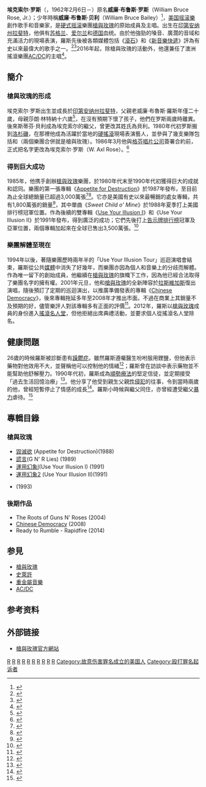 {{Infobox musical artist 
| Name                =  埃克索尔·罗斯<br />Axl Rose
| Img                 =  AxlRose1.jpg
| Img_capt            =  2006年罗斯於英國摇滚節日演唱
| Img_size            =  162
| Background          =  solo_singer <!-- includes lead vocalists -->
| Landscape           =  
| Birth_name          =  威廉·布魯斯·羅斯<br />William Bruce Rose, Jr.<!-- Rose was NOT born with the name Bailey, since Bailey is not his biological father-->
| alias               =  威廉·布鲁斯·贝利<br />William Bruce Bailey
| birth_date          =  {{Birth date and age|1962|2|6}} 
| birth_place         =  [[美国|美国]][[印第安纳州|印第安纳州]][[拉斐特_(印第安纳州)|拉斐特]]
| Instrument          =  [[歌唱|歌唱]]、[[鋼琴|鋼琴]]
| Genre               =  [[硬式摇滚|硬式摇滚]]、[[重金属音乐|重金属音乐]]
| Occupation          =  [[创作歌手|创作歌手]]、[[音乐家|音乐家]]、[[音樂製作人|製作人]]
| origin              =  [[美國|美國]][[加州|加州]][[洛杉磯|洛杉磯]]
| Years_active        =  1983年–現在
| Label               =  [[格芬唱片公司|格芬]]、[[寶麗金|寶麗金]]、[[寶麗多|寶麗多]]
| Associated_acts     =  [[AC/DC|AC/DC]]、[[槍與玫瑰|槍與玫瑰]]、Hollywood Rose、L.A. Guns、Rapidfire、
| URL                 =  [http://www.gunsnroses.com/ 官方網站]
}}

'''埃克索尔·罗斯'''（'''{{lang-en|Axl Rose}}'''，1962年2月6日－）原名'''威廉·布鲁斯·罗斯'''（William Bruce Rose, Jr.）；少年時稱'''威廉·布鲁斯·贝利'''（William Bruce Bailey）<ref>{{cite journal|title=Monitor|journal=Entertainment Weekly|date=Feb 8, 2013|issue=1245|page=22}}</ref>，[[美国|美国]][[摇滚樂|摇滚樂]]創作歌手和音樂家，是[[硬式摇滚|硬式摇滚]]樂團[[槍與玫瑰|槍與玫瑰]]的原始成員及主唱。出生在[[印第安纳州|印第安纳州]][[拉斐特_(印第安纳州)|拉斐特]]，他俱有[[苏格兰|苏格兰]]、[[爱尔兰|爱尔兰]]和[[德国|德国]]血统。由於他強勁的嗓音、廣濶的音域和充滿活力的現場表演，羅斯先後被各類媒體包括《[[滾石|滾石]]》和《[[新音樂快遞|新音樂快遞]]》評為有史以來最偉大的歌手之一。<ref>{{cite journal | last = Lethem | first = Jonathan | title = 100 Greatest Singers of All Time | journal = [[Rolling_Stone|Rolling Stone]] | date = 2008-11-27 | accessdate = 2011-06-03 | url = http://www.rollingstone.com/music/lists/100-greatest-singers-of-all-time-19691231/axl-rose-19691231 | archive-date = 2012-07-09 | archive-url = https://web.archive.org/web/20120709154144/http://www.rollingstone.com/music/lists/100-greatest-singers-of-all-time-19691231/axl-rose-19691231 | dead-url = no }}</ref><ref>{{cite journal | title = Michael Jackson tops NME's Greatest Singers poll | journal = [[NME|NME]] | date = 2011-06-21 | accessdate = 2011-07-10 | url = http://www.nme.com/news/michael-jackson/57469 | archiveurl = https://web.archive.org/web/20110627082454/http://www.nme.com/news/michael-jackson/57469 | archivedate = 2011-06-27 | deadurl = no }}</ref>2016年起，除槍與玫瑰的活動外，他還兼任了澳洲搖滾樂團[[AC/DC|AC/DC]]的主唱<ref>{{cite web|url=http://www.rollingstone.com/music/news/ac-dc-confirm-axl-rose-is-new-lead-singer-joining-band-on-tour-20160416|title=AC/DC Confirm Axl Rose Is New Lead Singer|publisher=[[滾石_(雜誌)|滾石 (雜誌)]]|date=2016-04-16|accessdate=2017-05-31|archive-date=2016-04-18|archive-url=https://archive.today/20160418020504/http://www.rollingstone.com/music/news/ac-dc-confirm-axl-rose-is-new-lead-singer-joining-band-on-tour-20160416|dead-url=no}}</ref>。

==簡介==
===槍與玫瑰的形成===
埃克索尔·罗斯出生並成長於[[印第安纳州|印第安纳州]][[拉斐特_(印第安纳州)|拉斐特]]，父親老威廉·布魯斯·羅斯年僅二十歲，母親莎朗·林特納十六歲<ref name="watchyoubleed">{{cite book |last=Davis |first=Stephen |title=Watch You Bleed: The Saga of Guns N' Roses |year=2008 |publisher=Gotham Publishing |isbn=978-1-59240-377-6}}</ref>，在沒有預期下懷了孩子，他們在罗斯兩歲時離異。後來斯蒂芬·貝利成為埃克索尔的繼父，曾更改其姓氏為貝利。1980年代初罗斯搬到[[洛杉磯|洛杉磯]]，在那裡他成為活躍於當地的[[硬搖滾|硬搖滾]]現場表演藝人，並參與了幾支樂隊包括{{link-en|好萊塢玫瑰|Hollywood Rose}}和{{link-en|洛杉磯手槍|L.A. Guns}}（兩個樂團合併就是槍與玫瑰）。1986年3月他與[[格芬唱片公司|格芬唱片公司]]簽署合約前，正式把名字更改為埃克索尔·罗斯（W. Axl Rose）。<ref name="Sugerman91">{{cite book | last = Sugerman | first = Danny | title = Appetite for Destruction: The Days of Guns N' Roses | url = https://archive.org/details/appetitefordestr0000suge | publisher = St. Martin's Press | year = 1991 | isbn = 0-312-07634-7}}</ref>

===得到巨大成功===
1985年，他携手創辦[[槍與玫瑰|槍與玫瑰]]樂團，於1980年代末至1990年代初獲得巨大的成就和認同。樂團的第一張專輯《[[Appetite_for_Destruction|Appetite for Destruction]]》於1987年發布，至目前為止全球總銷量已超過3,000萬張<ref name=Smith>{{cite news| url=http://www.newsobserver.com/2012/11/19/2494907_american-masters-highlights-david.html| title='American Masters' highlights David Geffen's influence but only hints at a dark side| first=Sara| last=Smith| newspaper=The Kansas City Star| date=2012-11-18| accessdate=2014-03-11| archive-date=2014-03-09| archive-url=https://web.archive.org/web/20140309044138/http://www.newsobserver.com/2012/11/19/2494907_american-masters-highlights-david.html| dead-url=no}}</ref><ref name=Havelock>{{cite journal| url=http://news.qthemusic.com/2012/08/column_-_still_hungry_25_years.html| title=Column - Still hungry? 25 years of Guns N' Roses' Appetite for Destruction| first=Laurie| last=Havelock| publisher=[[Q_magazine|Q magazine]]| date=2012-08-09| accessdate=2014-03-11| archiveurl=https://web.archive.org/web/20140311063307/http://news.qthemusic.com/2012/08/column_-_still_hungry_25_years.html| archivedate=2014-03-11| deadurl=yes| journal=}}</ref>。它亦是美國有史以來最暢銷的處女專輯，共有1,800萬張的銷量<ref name="RIAA Top 100">{{cite web | title = Top 100 Albums | publisher = Recording Industry Association of America | url = http://riaa.com/goldandplatinum.php?content_selector=top-100-albums | accessdate = December 18, 2011 | archive-date = 2011-06-04 | archive-url = https://web.archive.org/web/20110604050421/http://www.riaa.com/goldandplatinum.php?content_selector=top-100-albums | dead-url = no }}</ref>，其中單曲《''Sweet Child o' Mine''》於1988年夏季打上美國排行榜冠軍位置。作為後續的雙專輯《[[Use_Your_Illusion_I|Use Your Illusion I]]》和《Use Your Illusion II》於1991年發布，得到廣泛的成功；它們先後打上[[告示牌排行榜|告示牌排行榜]]冠軍及亞軍位置，兩個專輯加起來在全球已售出3,500萬張。<ref>{{cite web |url=http://tsort.info/music/faq_album_sales.htm |title=Which albums had the highest number of worldwide sales? |accessdate=2012-03-14 |date=2007-12-15 |publisher=TSORT |archive-date=2012-03-27 |archive-url=https://web.archive.org/web/20120327070348/http://tsort.info/music/faq_album_sales.htm |dead-url=yes }}</ref>

===樂團解體至現在===
1994年以後，著隨樂團歷時兩年半的「Use Your Illusion Tour」巡迴演唱會結束，羅斯從公共[[媒體|媒體]]中消失了好幾年，而樂團亦因為個人和音樂上的分歧而解體。作為唯一留下的創始成員，他繼續在[[槍與玫瑰|槍與玫瑰]]的旗幟下工作，因為他已經合法取得了樂團名字的擁有權。2001年元旦，他和[[槍與玫瑰|槍與玫瑰]]的全新陣容於[[拉斯維加斯|拉斯維加斯]]復出演唱，隨後預訂了定期的巡迴演出，以推廣準備發表的專輯《[[Chinese_Democracy|Chinese Democracy]]》，後來專輯拖延多年至2008年才推出市面。不過在商業上其銷量不及預期的好，儘管樂評人對該專輯多有正面的評價<ref name="AllMusic Biography">{{cite web | last = Erlewine | first = Stephen Thomas | title = Guns N' Roses Biography | publisher = AllMusic | url = http://www.allmusic.com/artist/guns-n-roses-p4416/biography | accessdate = December 18, 2011 | archive-date = 2011-09-03 | archive-url = https://web.archive.org/web/20110903235655/http://www.allmusic.com/artist/guns-n-roses-p4416/biography | dead-url = no }}</ref>。2012年，羅斯以[[槍與玫瑰|槍與玫瑰]]成員的身份進入[[搖滾名人堂|搖滾名人堂]]，但他拒絕出席典禮活動，並要求個人從搖滾名人堂除名。

==健康問題==
26歲的時候羅斯被診斷患有[[躁鬱症|躁鬱症]]。雖然羅斯遵囑醫生吩咐服用鋰鹽，但他表示藥物對他效用不大，並聲稱他可以控制他的情緒<ref name="Tannenbaum88">{{cite journal | last = Tannenbaum | first = Rob | title = The Hard Truth About Guns N' Roses | journal = [[Rolling_Stone|Rolling Stone]] | date = 1988-11-17}}</ref>；羅斯曾在訪談中表示藥物並不能幫助他舒解壓力。1990年代初，羅斯成為[[順勢療法|順勢療法]]的堅定信徒，並定期接受「過去生活回憶治療」<ref name="RollingStone00">{{cite journal | title = What Happened to Axl Rose: The Inside Story of Rock's Most Famous Recluse | journal = [[Rolling_Stone|Rolling Stone]] | date = 2000-05-11 | accessdate = 2011-06-05 | url = http://www.heretodaygonetohell.com/articles/showarticle.php?articleid=32 | archive-date = 2011-09-06 | archive-url = https://web.archive.org/web/20110906062814/http://www.heretodaygonetohell.com/articles/showarticle.php?articleid=32 | dead-url = yes }}</ref>。他分享了他受到親生父親[[性侵犯|性侵犯]]的往事，令到當時兩歲的他，曾經短暫停止了情感的成長<ref name="Neely92">{{cite journal | last = Neely | first = Kim | title = Axl Rose: The Rolling Stone Interview | journal = [[Rolling_Stone|Rolling Stone]] | date = 1992-04-02 | accessdate = 2011-06-03 | url = http://www.heretodaygonetohell.com/articles/showarticle.php?articleid=56 | archiveurl = https://web.archive.org/web/20110711163800/http://www.heretodaygonetohell.com/articles/showarticle.php?articleid=56 | archivedate = 2011-07-11 | deadurl = no }}</ref>。羅斯小時候與繼父同住，亦曾經遭受繼父[[暴力|暴力]]虐待。<ref name="RollingStoneBio">{{cite journal | title = Axl Rose: Biography | journal = [[Rolling_Stone|Rolling Stone]] | accessdate = 2011-06-06 | url = http://www.rollingstone.com/music/artists/axl-rose/biography | archive-date = 2017-12-06 | archive-url = https://web.archive.org/web/20171206005928/https://www.rollingstone.com/music/artists/axl-rose/biography | dead-url = no }}</ref>

==專輯目錄==
===槍與玫瑰===
* [[毀滅欲|毀滅欲]] (Appetite for Destruction)(1988)
* [[謊言_(槍與玫瑰專輯)|謊言]](G N' R Lies) (1989)
* [[運用幻象I|運用幻象I]](Use Your Illusion I) (1991)
* [[運用幻象2|運用幻象2]] (Use Your Illusion II)(1991)
* {{link-en|"The Spaghetti Incident?"|"The Spaghetti Incident?"}}(1993)

===後期作品===
*The Roots of Guns N' Roses (2004)
*[[Chinese_Democracy|Chinese Democracy]] (2008)
*Ready to Rumble - Rapidfire (2014)

==参見==
*[[槍與玫瑰|槍與玫瑰]]
*[[史萊許|史萊許]]
*[[重金屬音樂|重金屬音樂]]
*[[AC/DC|AC/DC]]

== 参考资料 ==
{{reflist}}

== 外部链接 ==
*[https://web.archive.org/web/20120102152252/http://gunsnroses.com/ 槍與玫瑰官方網站]
{{摇滚名人堂2012届入选者}}
{{Authority control}}
{{DEFAULTSORT:Rose, Axl}}
[[Category:1962年出生|R]]
[[Category:在世人物|R]]
[[Category:美國男歌手|R]]
[[Category:美国摇滚歌手|R]]
[[Category:美国鋼琴家|R]]
[[Category:印第安納州音樂家|R]]
[[Category:苏格兰裔美国人|R]]
[[Category:德国裔美国人|R]]
[[Category:枪与玫瑰乐队成员|R]]
[[Category:摇滚名人堂入选者|R]]
[[Category:故意伤害罪名成立的美国人|Category:故意伤害罪名成立的美国人]]
[[Category:殴打罪名起诉者|Category:殴打罪名起诉者]]